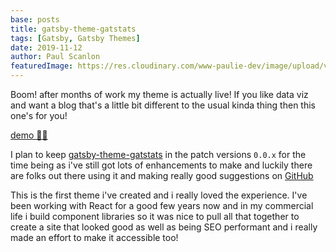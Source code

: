 ```yaml
---
base: posts
title: gatsby-theme-gatstats
tags: [Gatsby, Gatsby Themes]
date: 2019-11-12
author: Paul Scanlon
featuredImage: https://res.cloudinary.com/www-paulie-dev/image/upload/v1595915558/paulie.dev/2019/11/12/gatstats_1080x608_dziiss.jpg
---
```


Boom! after months of work my theme is actually live! If you like data viz and want a blog that's a little bit different
to the usual kinda thing then this one's for you!

[demo 🤷‍♂️](https://gatsby-theme-gatstats.netlify.com/)

I plan to keep [gatsby-theme-gatstats](https://gatsby-theme-gatstats.netlify.com/) in the patch versions `0.0.x` for the
time being as i've still got lots of enhancements to make and luckily there are folks out there using it and making
really good suggestions on [GitHub](https://github.com/PaulieScanlon/gatsby-theme-gatstats/issues)

This is the first theme i've created and i really loved the experience. I've been working with React for a good few
years now and in my commercial life i build component libraries so it was nice to pull all that together to create a
site that looked good as well as being SEO performant and i really made an effort to make it accessible too!

<Tweet id='https://twitter.com/pauliescanlon/status/1201514996838141952' />
